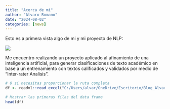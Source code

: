 ```yaml
---
title: "Acerca de mi"
author: "Alvaro Romano"
date: "2024-08-02"
categories: [news]
---
```


Esto es a primera vista algo de mi y mi proyecto de NLP:

![](thumbnail.jpg)

Me encuentro realizando un proyecto aplicado al afinamiento de una inteligencia artificial, para generar clasificaciones de texto académico en base a un entrenamiento con textos calificados y validados por medio de "Inter-rater Analisis".

```r
# O si necesitas proporcionar la ruta completa
df <- readxl::read_excel("C:/Users/alvar/OneDrive/Escritorio/Blog_AlvaroR/ECO_1.xlsx")

# Mostrar las primeras filas del data frame
head(df)
```

